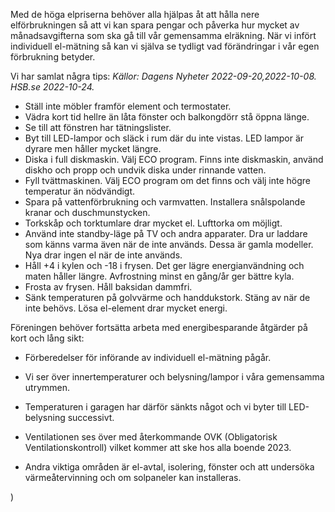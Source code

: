
Med de höga elpriserna behöver alla hjälpas åt att hålla nere elförbrukningen så att vi kan spara pengar och påverka hur mycket av månadsavgifterna som ska gå till vår gemensamma elräkning. När vi infört individuell el-mätning så kan vi själva se tydligt vad förändringar i vår egen förbrukning betyder.

Vi har samlat några tips:
_Källor: Dagens Nyheter 2022-09-20,2022-10-08. HSB.se 2022-10-24._

- Ställ inte möbler framför element och termostater.
- Vädra kort tid hellre än låta fönster och balkongdörr stå öppna länge.
- Se till att fönstren har tätningslister.
- Byt till LED-lampor och släck i rum där du inte vistas. LED lampor är dyrare men håller mycket längre.
- Diska i full diskmaskin. Välj ECO program. Finns inte diskmaskin, använd diskho och propp och undvik diska under rinnande vatten.
- Fyll tvättmaskinen. Välj ECO program om det finns och välj inte högre temperatur än nödvändigt.
- Spara på vattenförbrukning och varmvatten. Installera snålspolande kranar och duschmunstycken.
- Torkskåp och torktumlare drar mycket el. Lufttorka om möjligt.
- Använd inte standby-läge på TV och andra apparater. Dra ur laddare som känns varma även när de inte används. Dessa är gamla modeller. Nya drar ingen el när de inte används.
- Håll +4 i kylen och -18 i frysen. Det ger lägre energianvändning och maten håller längre. Avfrostning minst en gång/år ger bättre kyla.
- Frosta av frysen. Håll baksidan dammfri.
- Sänk temperaturen på golvvärme och handdukstork. Stäng av när de inte behövs. Lösa el-element drar mycket energi.

Föreningen behöver fortsätta arbeta med energibesparande åtgärder på kort och lång sikt:
- Förberedelser för införande av individuell el-mätning pågår.
- Vi ser över innertemperaturer och belysning/lampor i våra gemensamma utrymmen.
- Temperaturen i garagen har därför sänkts något och vi byter till LED-belysning successivt.
- Ventilationen ses över med återkommande OVK (Obligatorisk Ventilationskontroll) vilket kommer att ske hos alla boende 2023.
- Andra viktiga områden är el-avtal, isolering, fönster och att undersöka värmeåtervinning och om solpaneler kan installeras.


  <MDXProvider>
      <Body>
          <Centered2
              introducing="Tips för att minska elförbrukningen"
              title="Så kan vi påverka vår elräkning">
            <main {...props} />
          </Centered2>
      </Body>
  </MDXProvider>
)